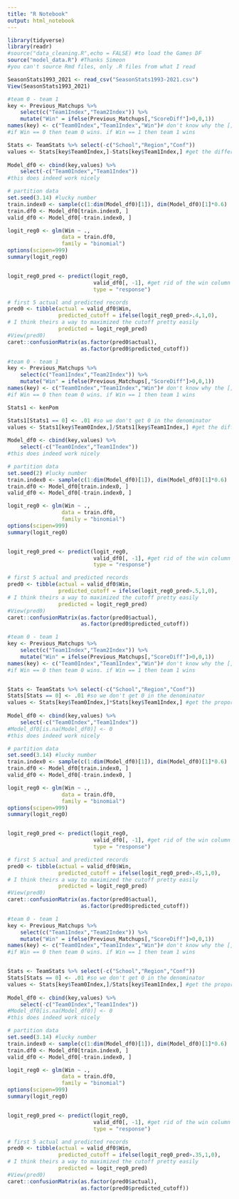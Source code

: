 ```yaml
---
title: "R Notebook"
output: html_notebook
---
```


```r
library(tidyverse)
library(readr)
#source("data_cleaning.R",echo = FALSE) #to load the Games DF
source("model_data.R") #Thanks Simeon
#you can't source Rmd files, only .R files from what I read
```

```r
SeasonStats1993_2021 <- read_csv("SeasonStats1993-2021.csv")
View(SeasonStats1993_2021)
```


```r
#team 0 - team 1
key <- Previous_Matchups %>% 
    select(c("Team1Index","Team2Index")) %>% 
    mutate("Win" = ifelse(Previous_Matchups[,"ScoreDiff"]>0,0,1)) 
names(key) <- c("Team0Index","Team1Index","Win")# don't know why the [,"ScoreDiff"] is still there
#if Win == 0 then team 0 wins. if Win == 1 then team 1 wins

Stats <- TeamStats %>% select(-c("School","Region","Conf"))
values <- Stats[key$Team0Index,]-Stats[key$Team1Index,] #get the difference in team stats
    
Model_df0 <- cbind(key,values) %>% 
    select(-c("Team0Index","Team1Index"))
#this does indeed work nicely

# partition data
set.seed(3.14) #lucky number
train.index0 <- sample(c(1:dim(Model_df0)[1]), dim(Model_df0)[1]*0.6)  
train.df0 <- Model_df0[train.index0, ]
valid_df0 <- Model_df0[-train.index0, ]

logit_reg0 <- glm(Win ~ ., 
                 data = train.df0, 
                 family = "binomial") 
options(scipen=999)
summary(logit_reg0)


logit_reg0_pred <- predict(logit_reg0, 
                           valid_df0[, -1], #get rid of the win column
                           type = "response")

# first 5 actual and predicted records
pred0 <- tibble(actual = valid_df0$Win,
                predicted_cutoff = ifelse(logit_reg0_pred>.4,1,0),
# I think theirs a way to maximized the cutoff pretty easily
                predicted = logit_reg0_pred)
#View(pred0)
caret::confusionMatrix(as.factor(pred0$actual),
                       as.factor(pred0$predicted_cutoff))
```



```r
#team 0 - team 1
key <- Previous_Matchups %>% 
    select(c("Team1Index","Team2Index")) %>% 
    mutate("Win" = ifelse(Previous_Matchups[,"ScoreDiff"]>0,0,1)) 
names(key) <- c("Team0Index","Team1Index","Win")# don't know why the [,"ScoreDiff"] is still there
#if Win == 0 then team 0 wins. if Win == 1 then team 1 wins

Stats1 <- kenPom 

Stats1[Stats1 == 0] <- .01 #so we don't get 0 in the denominator
values <- Stats1[key$Team0Index,]/Stats1[key$Team1Index,] #get the difference in team stats
    
Model_df0 <- cbind(key,values) %>% 
    select(-c("Team0Index","Team1Index"))
#this does indeed work nicely

# partition data
set.seed(2) #lucky number
train.index0 <- sample(c(1:dim(Model_df0)[1]), dim(Model_df0)[1]*0.6)  
train.df0 <- Model_df0[train.index0, ]
valid_df0 <- Model_df0[-train.index0, ]

logit_reg0 <- glm(Win ~ ., 
                 data = train.df0, 
                 family = "binomial") 
options(scipen=999)
summary(logit_reg0)


logit_reg0_pred <- predict(logit_reg0, 
                           valid_df0[, -1], #get rid of the win column
                           type = "response")

# first 5 actual and predicted records
pred0 <- tibble(actual = valid_df0$Win,
                predicted_cutoff = ifelse(logit_reg0_pred>.5,1,0),
# I think theirs a way to maximized the cutoff pretty easily
                predicted = logit_reg0_pred)
#View(pred0)
caret::confusionMatrix(as.factor(pred0$actual),
                       as.factor(pred0$predicted_cutoff))
```


```r
#team 0 - team 1
key <- Previous_Matchups %>% 
    select(c("Team1Index","Team2Index")) %>% 
    mutate("Win" = ifelse(Previous_Matchups[,"ScoreDiff"]>0,0,1)) 
names(key) <- c("Team0Index","Team1Index","Win")# don't know why the [,"ScoreDiff"] is still there
#if Win == 0 then team 0 wins. if Win == 1 then team 1 wins


Stats <- TeamStats %>% select(-c("School","Region","Conf"))
Stats[Stats == 0] <- .01 #so we don't get 0 in the denominator
values <- Stats[key$Team0Index,]*Stats[key$Team1Index,] #get the proportion in team stats
    
Model_df0 <- cbind(key,values) %>% 
    select(-c("Team0Index","Team1Index"))
#Model_df0[is.na(Model_df0)] <- 0 
#this does indeed work nicely

# partition data
set.seed(3.14) #lucky number
train.index0 <- sample(c(1:dim(Model_df0)[1]), dim(Model_df0)[1]*0.6)  
train.df0 <- Model_df0[train.index0, ]
valid_df0 <- Model_df0[-train.index0, ]

logit_reg0 <- glm(Win ~ ., 
                 data = train.df0, 
                 family = "binomial") 
options(scipen=999)
summary(logit_reg0)


logit_reg0_pred <- predict(logit_reg0, 
                           valid_df0[, -1], #get rid of the win column
                           type = "response")

# first 5 actual and predicted records
pred0 <- tibble(actual = valid_df0$Win,
                predicted_cutoff = ifelse(logit_reg0_pred>.45,1,0),
# I think theirs a way to maximized the cutoff pretty easily
                predicted = logit_reg0_pred)
#View(pred0)
caret::confusionMatrix(as.factor(pred0$actual),
                       as.factor(pred0$predicted_cutoff))
```


```r
#team 0 - team 1
key <- Previous_Matchups %>% 
    select(c("Team1Index","Team2Index")) %>% 
    mutate("Win" = ifelse(Previous_Matchups[,"ScoreDiff"]>0,0,1)) 
names(key) <- c("Team0Index","Team1Index","Win")# don't know why the [,"ScoreDiff"] is still there
#if Win == 0 then team 0 wins. if Win == 1 then team 1 wins


Stats <- TeamStats %>% select(-c("School","Region","Conf"))
Stats[Stats == 0] <- .01 #so we don't get 0 in the denominator
values <- Stats[key$Team0Index,]/Stats[key$Team1Index,] #get the proportion in team stats
    
Model_df0 <- cbind(key,values) %>% 
    select(-c("Team0Index","Team1Index"))
#Model_df0[is.na(Model_df0)] <- 0 
#this does indeed work nicely

# partition data
set.seed(3.14) #lucky number
train.index0 <- sample(c(1:dim(Model_df0)[1]), dim(Model_df0)[1]*0.6)  
train.df0 <- Model_df0[train.index0, ]
valid_df0 <- Model_df0[-train.index0, ]

logit_reg0 <- glm(Win ~ ., 
                 data = train.df0, 
                 family = "binomial") 
options(scipen=999)
summary(logit_reg0)


logit_reg0_pred <- predict(logit_reg0, 
                           valid_df0[, -1], #get rid of the win column
                           type = "response")

# first 5 actual and predicted records
pred0 <- tibble(actual = valid_df0$Win,
                predicted_cutoff = ifelse(logit_reg0_pred>.35,1,0),
# I think theirs a way to maximized the cutoff pretty easily
                predicted = logit_reg0_pred)
#View(pred0)
caret::confusionMatrix(as.factor(pred0$actual),
                       as.factor(pred0$predicted_cutoff))
```


```r

```

